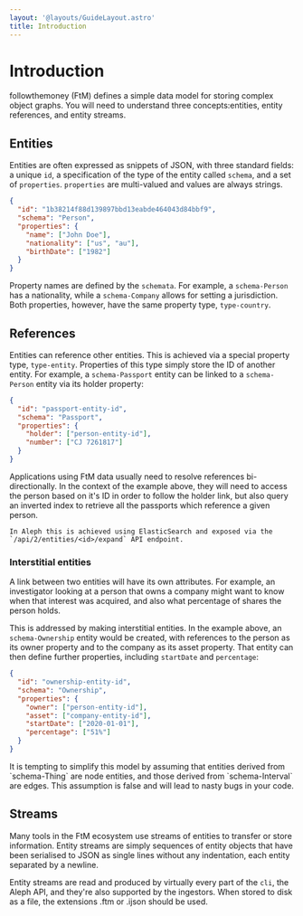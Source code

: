 ```yaml
---
layout: '@layouts/GuideLayout.astro'
title: Introduction
---
```



# Introduction

followthemoney (FtM) defines a simple data model for storing complex object graphs. You will need to understand three concepts:entities, entity references, and entity streams.

## Entities

Entities are often expressed as snippets of JSON, with three standard fields: a unique `id`, a specification of the type of the entity called `schema`, and a set of `properties`. `properties` are multi-valued and values are always strings.

```json
{
  "id": "1b38214f88d139897bbd13eabde464043d84bbf9",
  "schema": "Person",
  "properties": {
    "name": ["John Doe"],
    "nationality": ["us", "au"],
    "birthDate": ["1982"]
  }
}
```

Property names are defined by the `schemata`. For example, a `schema-Person` has a nationality, while a `schema-Company` allows for setting a jurisdiction. Both properties, however, have the same property type, `type-country`.

## References

Entities can reference other entities. This is achieved via a special property type, `type-entity`. Properties of this type simply store the ID of another entity. For example, a `schema-Passport` entity can be linked to a `schema-Person` entity via its holder property:

```json
{
  "id": "passport-entity-id",
  "schema": "Passport",
  "properties": {
    "holder": ["person-entity-id"],
    "number": ["CJ 7261817"]
  }
}
```

<Callout emoji="ℹ️">
    Applications using FtM data usually need to resolve references bi-directionally. In the context of the example above, they will need to access the person based on it's ID in order to follow the holder link, but also query an inverted index to retrieve all the passports which reference a given person.

    In Aleph this is achieved using ElasticSearch and exposed via the `/api/2/entities/<id>/expand` API endpoint.

</Callout>

### Interstitial entities

A link between two entities will have its own attributes. For example, an investigator looking at a person that owns a company might want to know when that interest was acquired, and also what percentage of shares the person holds.

This is addressed by making interstitial entities. In the example above, an `schema-Ownership` entity would be created, with references to the person as its owner property and to the company as its asset property. That entity can then define further properties, including `startDate` and `percentage`:

```json
{
  "id": "ownership-entity-id",
  "schema": "Ownership",
  "properties": {
    "owner": ["person-entity-id"],
    "asset": ["company-entity-id"],
    "startDate": ["2020-01-01"],
    "percentage": ["51%"]
  }
}
```

<Callout emoji="⚠️">
  It is tempting to simplify this model by assuming that entities derived from
  `schema-Thing` are node entities, and those derived from `schema-Interval` are
  edges. This assumption is false and will lead to nasty bugs in your code.
</Callout>

## Streams

Many tools in the FtM ecosystem use streams of entities to transfer or store information. Entity streams are simply sequences of entity objects that have been serialised to JSON as single lines without any indentation, each entity separated by a newline.

Entity streams are read and produced by virtually every part of the `cli`, the Aleph API, and they're also supported by the ingestors. When stored to disk as a file, the extensions .ftm or .ijson should be used.
